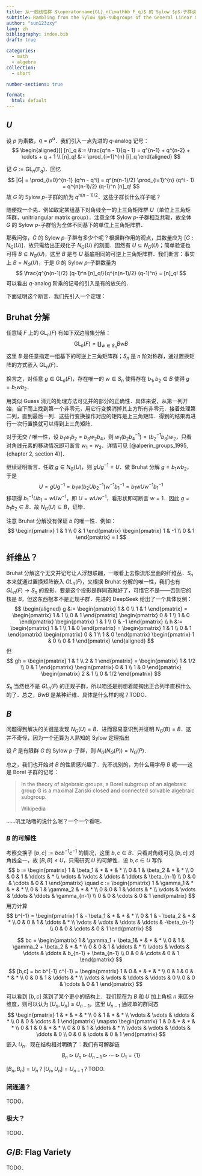 ```yaml
---
title: 从一般线性群 $\operatorname{GL}_n(\mathbb F_q)$ 的 Sylow $p$-子群谈起
subtitle: Rambling from the Sylow $p$-subgroups of the General Linear Group $\operatorname{GL}_n(\mathbb F_q)$
author: "sun123zxy"
lang: zh
bibliography: index.bib
draft: true

categories:
  - math
  - algebra
collection:
  - short

number-sections: true

format:
  html: default
---
```


## $U$

\newcommand{\GL}{\operatorname{GL}}

设 $p$ 为素数，$q = p^\alpha$．我们引入一点先进的 $q$-analog 记号：
$$
\begin{aligned}[]
[n]_q  &:= \frac{q^n - 1}{q - 1} = q^{n-1} + q^{n-2} + \cdots + q + 1 \\
[n]_q! &:= \prod_{i=1}^{n} [i]_q
\end{aligned}
$$

记 $G:=\GL_n(\mathbb F_q)$．回忆
$$
|G| = \prod_{i=0}^{n-1} (q^n - q^i) = q^{n(n-1)/2} \prod_{i=1}^{n} (q^i - 1) = q^{n(n-1)/2} (q-1)^n [n]_q!
$$
故 $G$ 的 Sylow $p$-子群的阶为 $q^{n(n-1)/2}$．这些子群长什么样子呢？

随便找一个先．例如取定某组基下对角线全一的上三角矩阵群 $U$（单位上三角矩阵群，unitriangular matrix group）．注意全体 Sylow $p$-子群相互共轭，故全体 $G$ 的 Sylow $p$-子群恰为全体不同基下的单位上三角矩阵群．

那我问你，$G$ 的 Sylow $p$-子群有多少个呢？根据群作用的观点，其数量应为 $[G : N_G(U)]$．故只需给出正规化子 $N_G(U)$ 的刻画．固然有 $U \subseteq N_G(U)$；简单验证也可得 $B \subseteq N_G(U)$，这里 $B$ 是与 $U$ 基底相同的可逆上三角矩阵群．我们断言：事实上 $B = N_G(U)$，于是 $G$ 的 Sylow $p$-子群数量为
$$
\frac{q^{n(n-1)/2} (q-1)^n [n]_q!}{q^{n(n-1)/2} (q-1)^n} = [n]_q!
$$
可以看出 $q$-analog 阶乘的记号的引入是有的放矢的．

下面证明这个断言．我们先引入一个定理：

:::{#thm-bruhat-decomp}

## Bruhat 分解

任意域 $F$ 上的 $\GL_n(F)$ 有如下双边陪集分解：
$$
\GL_n(F) = \coprod_{w \in S_n} B w B
$$
这里 $B$ 是任意指定一组基下的可逆上三角矩阵群；$S_n$ 是 $n$ 阶对称群，通过置换矩阵的方式嵌入 $\GL_n(F)$．

换言之，对任意 $g \in \GL_n(F)$，存在唯一的 $w \in S_n$ 使得存在 $b_1, b_2 \in B$ 使得 $g = b_1 w b_2$．
:::

:::{.proof}

用类似 Guass 消元的处理方法可见并的部分的正确性．具体来说，从第一列开始，自下而上找到第一个非零元，用它行变换消掉其上方所有非零元．接着处理第二列，直到最后一列．这些行变换操作对应的矩阵是上三角矩阵．得到的结果再进行一次行置换就可以得到上三角矩阵．

对于无交 / 唯一性，设 $b_1 w_1 b_2 = b_3 w_2 b_4$，则 $w_1 (b_2 b_4^{-1}) = (b_2^{-1} b_3) w_2$，只看对角线元素的移动情况即可断言 $w_1 = w_2$．详情可见 [@alperin_groups_1995, {chapter 2, section 4}]．
:::

继续证明断言．任取 $g \in N_G(U)$，则 $g U g^{-1} = U$．做 Bruhat 分解 $g = b_1 w b_2$，于是
$$
U = g U g^{-1} = b_1 w (b_2 U b_2^{-1}) w^{-1} b_1^{-1} = b_1 w U w^{-1} b_1^{-1}
$$
移项得 $b_1^{-1} U b_1 = w U w^{-1}$，即 $U = w U w^{-1}$，看形状即可断言 $w = 1$．因此 $g = b_1 b_2 \in B$．故 $N_G(U) \subseteq B$，证毕．

:::{.remark}

注意 Bruhat 分解没有保证 $b$ 的唯一性．例如：
$$
\begin{pmatrix}
1 & 1 \\
0 & 1
\end{pmatrix}
\begin{pmatrix}
1 & -1 \\
0 & 1
\end{pmatrix}
= I
$$
:::

:::{.remark}

## 纤维丛？

Bruhat 分解这个无交并记号让人浮想联翩，一眼看上去像流形里面的纤维丛．$S_n$ 本来就通过置换矩阵嵌入 $GL_n(F)$，又根据 Bruhat 分解的唯一性，我们也有 $GL_n(F) \to S_n$ 的投影．要是这个投影是群同态就好了，可惜它不是——否则它的核是 $B$，但这东西根本不是正规子群．先进的 DeepSeek 给出了一个具体反例：
$$
\begin{aligned}
g &:= \begin{pmatrix}
1 & 0 \\
1 & 1
\end{pmatrix}
= \begin{pmatrix}
1 & 1 \\
0 & 1
\end{pmatrix}
\begin{pmatrix}
0 & 1 \\
1 & 0
\end{pmatrix}
\begin{pmatrix}
1 & 1 \\
0 & -1
\end{pmatrix}
\\
h &:= \begin{pmatrix}
1 & 1 \\
1 & 0
\end{pmatrix}
= \begin{pmatrix}
1 & 1 \\
0 & 1
\end{pmatrix}
\begin{pmatrix}
0 & 1 \\
1 & 0
\end{pmatrix}
\begin{pmatrix}
1 & 0 \\
0 & 1
\end{pmatrix}
\end{aligned}
$$
但
$$
gh = \begin{pmatrix}
1 & 1 \\
2 & 1
\end{pmatrix}
= \begin{pmatrix}
1 & 1/2 \\
0 & 1
\end{pmatrix}
\begin{pmatrix}
0 & 1 \\
1 & 0
\end{pmatrix}
\begin{pmatrix}
2 & 1 \\
0 & 1/2
\end{pmatrix}
$$

$S_n$ 当然也不是 $GL_n(F)$ 的正规子群，所以咱还是别想着能掏出正合列半直积什么的了．总之，$B w B$ 是某种纤维．具体是什么样的呢？TODO．
:::

## $B$

问题得到解决的关键是发现 $N_G(U) = B$．进而容易意识到并证明 $N_G(B) = B$．这并不奇怪，因为一个还算为人熟知的 Sylow 定理指出

:::{#thm-ng-ng-sylow}

设 $P$ 是有限群 $G$ 的 Sylow $p$-子群，则 $N_G(N_G(P))=N_G(P)$．
:::

总之，我们也开始对 $B$ 的性质感兴趣了．先不说别的，为什么用字母 $B$ 呢——这是 Borel 子群的记号：

> In the theory of algebraic groups, a Borel subgroup of an algebraic group G is a maximal Zariski closed and connected solvable algebraic subgroup.
>
> Wikipedia

……叽里咕噜的说什么呢？一个一个看吧．

### $B$ 的可解性

考察交换子 $[b,c] := bcb^{-1}c^{-1}$ 的情况，这里 $b,c \in B$．只看对角线可见 $[b,c]$ 对角线全一，故 $[B,B] \leq U$，只需研究 $U$ 的可解性．设 $b,c \in U$ 写作
$$
b := \begin{pmatrix}
1 & \beta_1 & * & * & * \\
0 & 1 & \beta_2 & * & * \\
0 & 0 & 1 & \ddots & * \\
\vdots & \vdots & \ddots & \ddots & \beta_{n-1} \\
0 & 0 & \cdots & 0 & 1
\end{pmatrix}
\quad
c := \begin{pmatrix}
1 & \gamma_1 & * & * & * \\
0 & 1 & \gamma_2 & * & * \\
0 & 0 & 1 & \ddots & * \\
\vdots & \vdots & \ddots & \ddots & \gamma_{n-1} \\
0 & 0 & \cdots & 0 & 1
\end{pmatrix}
$$
用力计算
$$
b^{-1} = \begin{pmatrix}
1 & - \beta_1 & * & * & * \\
0 & 1 & - \beta_2 & * & * \\
0 & 0 & 1 & \ddots & * \\
\vdots & \vdots & \ddots & \ddots & -\beta_{n-1} \\
0 & 0 & \cdots & 0 & 1
\end{pmatrix}
$$

$$
bc = \begin{pmatrix}
1 & \gamma_1 + \beta_1& * & * & * \\
0 & 1 & \gamma_2 + \beta_2 & * & * \\
0 & 0 & 1 & \ddots & * \\
\vdots & \vdots & \ddots & \ddots & b_{n-1} + \beta_{n-1} \\
0 & 0 & \cdots & 0 & 1
\end{pmatrix}
$$

$$
[b,c] = bc b^{-1} c^{-1} = \begin{pmatrix}
1 & 0 & * & * & * \\
0 & 1 & 0 & * & * \\
0 & 0 & 1 & \ddots & * \\
\vdots & \vdots & \ddots & \ddots & 0 \\
0 & 0 & \cdots & 0 & 1
\end{pmatrix}
$$

可以看到 $[b,c]$ 落到了某个更小的结构上．我们现在为 $B$ 和 $U$ 加上角标 $n$ 来区分维度，则可以认为 $[U_n,U_n] \leq U_{n-1}$，这里 $U_{n-1}$ 通过单的群同态
$$
\begin{pmatrix}
1 & * & * & * \\
0 & 1 & * & * \\
\vdots & \vdots & \ddots & * \\
0 & 0 & \cdots & 1
\end{pmatrix}
\mapsto
\begin{pmatrix}
1 & 0 & * & * & * \\
0 & 1 & 0 & * & * \\
0 & 0 & 1 & \ddots & * \\
\vdots & \vdots & \ddots & \ddots & 0 \\
0 & 0 & \cdots & 0 & 1
\end{pmatrix}
$$
嵌入 $U_{n}$．现在结构相对明确了：我们有可解群链
$$
B_n \triangleright U_n \triangleright U_{n-1} \triangleright \cdots \triangleright U_1 = \{1\}
$$

:::{.remark}

$[B_n,B_n] = U_n$？$[U_n,U_n] = U_{n-1}$？TODO.
:::

### 闭连通？

TODO．

### 极大？

TODO．

## $G/B$: Flag Variety

TODO．